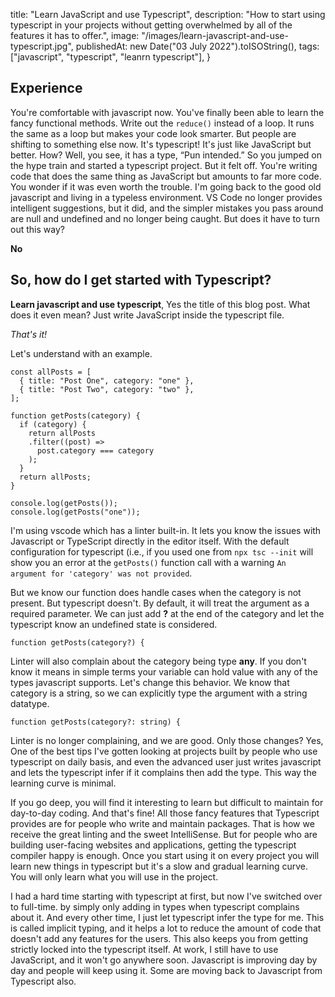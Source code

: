 
  title: "Learn JavaScript and use Typescript",
  description: "How to start using typescript in your projects without getting overwhelmed by all of the features it has to offer.",
  image: "/images/learn-javascript-and-use-typescript.jpg",
  publishedAt: new Date("03 July 2022").toISOString(),
  tags: ["javascript", "typescript", "leanrn typescript"],
}

## Experience

You're comfortable with javascript now. You've finally been able to learn the fancy functional methods. Write out the `reduce()` instead of a loop. It runs the same as a loop but makes your code look smarter. But people are shifting to something else now. It's typescript! It's just like JavaScript but better. How? Well, you see, it has a type, “Pun intended.” So you jumped on the hype train and started a typescript project. But it felt off. You're writing code that does the same thing as JavaScript but amounts to far more code. You wonder if it was even worth the trouble. I'm going back to the good old javascript and living in a typeless environment. VS Code no longer provides intelligent suggestions, but it did, and the simpler mistakes you pass around are null and undefined and no longer being caught. But does it have to turn out this way?

**No**

## So, how do I get started with Typescript?

**Learn javascript and use typescript**, Yes the title of this blog post. What does it even mean? Just write JavaScript inside the typescript file.

*That's it!*

Let's understand with an example.

```tsx
const allPosts = [
  { title: "Post One", category: "one" },
  { title: "Post Two", category: "two" },
];

function getPosts(category) {
  if (category) {
    return allPosts
    .filter((post) =>
      post.category === category
    );
  }
  return allPosts;
}

console.log(getPosts());
console.log(getPosts("one"));
```

I'm using vscode which has a linter built-in. It lets you know the issues with Javascript or TypeScript directly in the editor itself. With the default configuration for typescript (i.e., if you used one from `npx tsc --init` will show you an error at the `getPosts()` function call with a warning `An argument for 'category' was not provided`.

But we know our function does handle cases when the category is not present. But typescript doesn't. By default, it will treat the argument as a required parameter. We can just add **?** at the end of the category and let the typescript know an undefined state is considered.

```tsx
function getPosts(category?) {
```

Linter will also complain about the category being type **any**. If you don't know it means in simple terms your variable can hold value with any of the types javascript supports. Let's change this behavior. We know that category is a string, so we can explicitly type the argument with a string datatype.

```tsx
function getPosts(category?: string) {
```

Linter is no longer complaining, and we are good. Only those changes? Yes, One of the best tips I've gotten looking at projects built by people who use typescript on daily basis, and even the advanced user just writes javascript and lets the typescript infer if it complains then add the type. This way the learning curve is minimal.

If you go deep, you will find it interesting to learn but difficult to maintain for day-to-day coding. And that's fine! All those fancy features that Typescript provides are for people who write and maintain packages. That is how we receive the great linting and the sweet IntelliSense. But for people who are building user-facing websites and applications, getting the typescript compiler happy is enough. Once you start using it on every project you will learn new things in typescript but it's a slow and gradual learning curve. You will only learn what you will use in the project.

I had a hard time starting with typescript at first, but now I've switched over to full-time. by simply only adding in types when typescript complains about it. And every other time, I just let typescript infer the type for me. This is called implicit typing, and it helps a lot to reduce the amount of code that doesn't add any features for the users. This also keeps you from getting strictly locked into the typescript itself. At work, I still have to use JavaScript, and it won't go anywhere soon. Javascript is improving day by day and people will keep using it. Some are moving back to Javascript from Typescript also.

